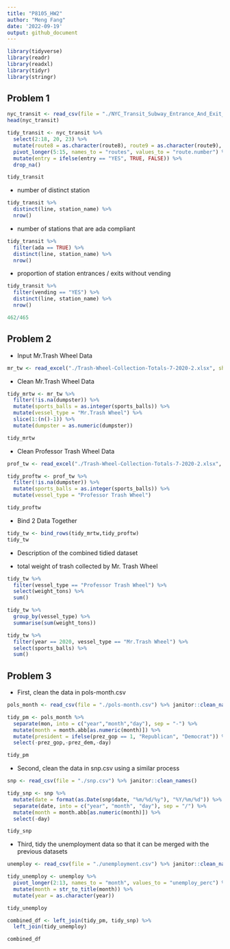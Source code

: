 ```yaml
---
title: "P8105_HW2"
author: "Meng Fang"
date: '2022-09-19'
output: github_document
---
```


```r
library(tidyverse)
library(readr)
library(readxl)
library(tidyr)
library(stringr)
```


## Problem 1

```r
nyc_transit <- read_csv(file = "./NYC_Transit_Subway_Entrance_And_Exit_Data.csv") %>% janitor::clean_names()
head(nyc_transit)
```

```r
tidy_transit <- nyc_transit %>%
  select(2:18, 20, 23) %>%
  mutate(route8 = as.character(route8), route9 = as.character(route9), route10 = as.character(route10), route11 = as.character(route11)) %>%
  pivot_longer(5:15, names_to = "routes", values_to = "route.number") %>%
  mutate(entry = ifelse(entry == "YES", TRUE, FALSE)) %>%
  drop_na()

tidy_transit
```
- number of distinct station

```r
tidy_transit %>%
  distinct(line, station_name) %>%
  nrow()
```

- number of stations that are ada compliant

```r
tidy_transit %>%
  filter(ada == TRUE) %>%
  distinct(line, station_name) %>%
  nrow()
```

- proportion of station entrances / exits without vending 

```r
tidy_transit %>%
  filter(vending == "YES") %>%
  distinct(line, station_name) %>%
  nrow()
```

```r
462/465
```

## Problem 2

- Input Mr.Trash Wheel Data 

```r
mr_tw <- read_excel("./Trash-Wheel-Collection-Totals-7-2020-2.xlsx", sheet = "Mr. Trash Wheel", range = "A2:N535") %>% janitor::clean_names()
```

- Clean Mr.Trash Wheel Data 

```r
tidy_mrtw <- mr_tw %>%
  filter(!is.na(dumpster)) %>%
  mutate(sports_balls = as.integer(sports_balls)) %>%
  mutate(vessel_type = "Mr.Trash Wheel") %>%
  slice(1:(n()-1)) %>%
  mutate(dumpster = as.numeric(dumpster))

tidy_mrtw
```

- Clean Professor Trash Wheel Data 

```r
prof_tw <- read_excel("./Trash-Wheel-Collection-Totals-7-2020-2.xlsx", sheet = "Professor Trash Wheel", range = "A2:N117") %>% janitor::clean_names()
```

```r
tidy_proftw <- prof_tw %>%
  filter(!is.na(dumpster)) %>%
  mutate(sports_balls = as.integer(sports_balls)) %>%
  mutate(vessel_type = "Professor Trash Wheel")

tidy_proftw
```

- Bind 2 Data Together

```r
tidy_tw <- bind_rows(tidy_mrtw,tidy_proftw)
tidy_tw
```

- Description of the combined tidied dataset


- total weight of trash collected by Mr. Trash Wheel
```r
tidy_tw %>%
  filter(vessel_type == "Professor Trash Wheel") %>%
  select(weight_tons) %>%
  sum()
```

```r
tidy_tw %>%
  group_by(vessel_type) %>%
  summarise(sum(weight_tons))
```

```r
tidy_tw %>%
  filter(year == 2020, vessel_type == "Mr.Trash Wheel") %>%
  select(sports_balls) %>%
  sum()
```

## Problem 3

- First, clean the data in pols-month.csv

```r
pols_month <- read_csv(file = "./pols-month.csv") %>% janitor::clean_names()
```

```r
tidy_pm <- pols_month %>%
  separate(mon, into = c("year","month","day"), sep = "-") %>%
  mutate(month = month.abb[as.numeric(month)]) %>%
  mutate(president = ifelse(prez_gop == 1, "Republican", "Democrat")) %>%
  select(-prez_gop,-prez_dem,-day)

tidy_pm
```

- Second, clean the data in snp.csv using a similar process

```r
snp <- read_csv(file = "./snp.csv") %>% janitor::clean_names()
```

```r
tidy_snp <- snp %>%
  mutate(date = format(as.Date(snp$date, "%m/%d/%y"), "%Y/%m/%d")) %>%
  separate(date, into = c("year", "month", "day"), sep = "/") %>%
  mutate(month = month.abb[as.numeric(month)]) %>%
  select(-day)

tidy_snp
```

- Third, tidy the unemployment data so that it can be merged with the previous datasets

```r
unemploy <- read_csv(file = "./unemployment.csv") %>% janitor::clean_names()
```

```r
tidy_unemploy <- unemploy %>%
  pivot_longer(2:13, names_to = "month", values_to = "unemploy_perc") %>%
  mutate(month = str_to_title(month)) %>%
  mutate(year = as.character(year))
```

```r
tidy_unemploy
```

```r
combined_df <- left_join(tidy_pm, tidy_snp) %>%
  left_join(tidy_unemploy)

combined_df
```

